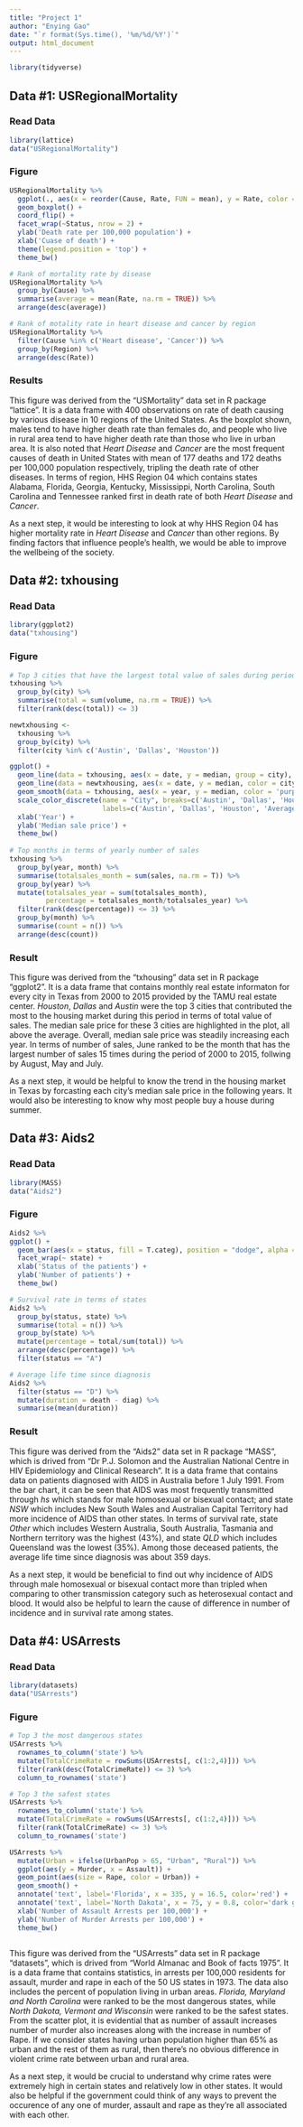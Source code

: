 ```yaml
---
title: "Project 1"
author: "Enying Gao"
date: "`r format(Sys.time(), '%m/%d/%Y')`"
output: html_document
---
```


```r
library(tidyverse)
```

## Data #1: USRegionalMortality

### Read Data

```r
library(lattice)
data("USRegionalMortality")
```

### Figure

```r
USRegionalMortality %>% 
  ggplot(., aes(x = reorder(Cause, Rate, FUN = mean), y = Rate, color = Sex)) +
  geom_boxplot() +
  coord_flip() +
  facet_wrap(~Status, nrow = 2) +
  ylab('Death rate per 100,000 population') +
  xlab('Cuase of death') +
  theme(legend.position = 'top') +
  theme_bw()

# Rank of mortality rate by disease
USRegionalMortality %>% 
  group_by(Cause) %>% 
  summarise(average = mean(Rate, na.rm = TRUE)) %>% 
  arrange(desc(average))

# Rank of motality rate in heart disease and cancer by region
USRegionalMortality %>% 
  filter(Cause %in% c('Heart disease', 'Cancer')) %>% 
  group_by(Region) %>% 
  arrange(desc(Rate))
```

### Results

This figure was derived from the "USMortality" data set in R package "lattice". It is a data frame with 400 observations on rate of death causing by various disease in 10 regions of the United States. As the boxplot shown, males tend to have higher death rate than females do, and people who live in rural area tend to have higher death rate than those who live in urban area. It is also noted that *Heart Disease* and *Cancer* are the most frequent causes of death in United States with mean of 177 deaths and 172 deaths per 100,000 population respectively, tripling the death rate of other diseases. In terms of region, HHS Region 04 which contains states Alabama, Florida, Georgia, Kentucky, Mississippi, North Carolina, South Carolina and Tennessee ranked first in death rate of both *Heart Disease* and *Cancer*.

As a next step, it would be interesting to look at why HHS Region 04 has higher mortality rate in *Heart Disease* and *Cancer* than other regions. By finding factors that influence people's health, we would be able to improve the wellbeing of the society.

## Data #2: txhousing

### Read Data

```r
library(ggplot2)
data("txhousing")
```

### Figure
```r
# Top 3 cities that have the largest total value of sales during period of 2000 to 2015
txhousing %>% 
  group_by(city) %>% 
  summarise(total = sum(volume, na.rm = TRUE)) %>%
  filter(rank(desc(total)) <= 3)

newtxhousing <- 
  txhousing %>% 
  group_by(city) %>% 
  filter(city %in% c('Austin', 'Dallas', 'Houston'))

ggplot() +
  geom_line(data = txhousing, aes(x = date, y = median, group = city), color = 'grey') +
  geom_line(data = newtxhousing, aes(x = date, y = median, color = city)) +
  geom_smooth(data = txhousing, aes(x = year, y = median, color = 'purple')) + 
  scale_color_discrete(name = "City", breaks=c('Austin', 'Dallas', 'Houston', 'purple'),
                       labels=c('Austin', 'Dallas', 'Houston', 'Average Sale Price')) +
  xlab('Year') +
  ylab('Median sale price') +
  theme_bw()
  
# Top months in terms of yearly number of sales 
txhousing %>% 
  group_by(year, month) %>% 
  summarise(totalsales_month = sum(sales, na.rm = T)) %>% 
  group_by(year) %>% 
  mutate(totalsales_year = sum(totalsales_month),
         percentage = totalsales_month/totalsales_year) %>% 
  filter(rank(desc(percentage)) <= 3) %>% 
  group_by(month) %>% 
  summarise(count = n()) %>% 
  arrange(desc(count))
```

### Result

This figure was derived from the "txhousing" data set in R package "ggplot2". It is a data frame that contains monthly real estate informaton for every city in Texas from 2000 to 2015 provided by the TAMU real estate center. *Houston*, *Dallas* and *Austin* were the top 3 cities that contributed the most to the housing market during this period  in terms of total value of sales. The median sale price for these 3 cities are highlighted in the plot, all above the average. Overall, median sale price was steadily increasing each year. In terms of number of sales, June ranked to be the month that has the largest number of sales 15 times during the period of 2000 to 2015, follwing by August, May and July.

As a next step, it would be helpful to know the trend in the housing market in Texas by forcasting each city's median sale price in the following years. It would also be interesting to know why most people buy a house during summer.

## Data #3: Aids2

### Read Data

```r
library(MASS)
data("Aids2")
```

### Figure
```r
Aids2 %>% 
ggplot() + 
  geom_bar(aes(x = status, fill = T.categ), position = "dodge", alpha = 0.8) +
  facet_wrap(~ state) +
  xlab('Status of the patients') +
  ylab('Number of patients') +
  theme_bw()

# Survival rate in terms of states
Aids2 %>% 
  group_by(status, state) %>% 
  summarise(total = n()) %>% 
  group_by(state) %>% 
  mutate(percentage = total/sum(total)) %>% 
  arrange(desc(percentage)) %>% 
  filter(status == "A")

# Average life time since diagnosis
Aids2 %>% 
  filter(status == "D") %>% 
  mutate(duration = death - diag) %>% 
  summarise(mean(duration))
```

### Result

This figure was derived from the "Aids2" data set in R package "MASS", which is drived from "Dr P.J. Solomon and the Australian National Centre in HIV Epidemiology and Clinical Research". It is a data frame that contains data on patients diagnosed with AIDS in Australia before 1 July 1991. From the bar chart, it can be seen that AIDS was most frequently transmitted through *hs* which stands for male homosexual or bisexual contact; and state *NSW* which includes New South Wales and Australian Capital Territory had more incidence of AIDS than other states. In terms of survival rate, state *Other* which includes Western Australia, South Australia, Tasmania and Northern territory was the highest (43%), and state *QLD* which includes Queensland was the lowest (35%). Among those deceased patients, the average life time since diagnosis was about 359 days. 

As a next step, it would be beneficial to find out why incidence of AIDS through male homosexual or bisexual contact more than tripled when comparing to other transmission category such as heterosexual contact and blood. It would also be helpful to learn the cause of difference in number of incidence and in survival rate among states. 


## Data #4: USArrests

### Read Data

```r
library(datasets)
data("USArrests")
```

### Figure

```r
# Top 3 the most dangerous states
USArrests %>% 
  rownames_to_column('state') %>% 
  mutate(TotalCrimeRate = rowSums(USArrests[, c(1:2,4)])) %>% 
  filter(rank(desc(TotalCrimeRate)) <= 3) %>% 
  column_to_rownames('state')

# Top 3 the safest states
USArrests %>% 
  rownames_to_column('state') %>% 
  mutate(TotalCrimeRate = rowSums(USArrests[, c(1:2,4)])) %>% 
  filter(rank(TotalCrimeRate) <= 3) %>% 
  column_to_rownames('state')

USArrests %>% 
  mutate(Urban = ifelse(UrbanPop > 65, "Urban", "Rural")) %>% 
  ggplot(aes(y = Murder, x = Assault)) +
  geom_point(aes(size = Rape, color = Urban)) +
  geom_smooth() +
  annotate('text', label='Florida', x = 335, y = 16.5, color='red') +
  annotate('text', label='North Dakota', x = 75, y = 0.8, color='dark green') +
  xlab('Number of Assault Arrests per 100,000') +
  ylab('Number of Murder Arrests per 100,000') +
  theme_bw()
  
```

This figure was derived from the "USArrests" data set in R package "datasets", which is drived from "World Almanac and Book of facts 1975". It is a data frame that contains statistics, in arrests per 100,000 residents for assault, murder and rape in each of the 50 US states in 1973. The data also includes the percent of population living in urban areas. *Florida, Maryland and North Carolina* were ranked to be the most dangerous states, while *North Dakota, Vermont and Wisconsin* were ranked to be the safest states. From the scatter plot, it is evidential that as number of assault increases number of murder also increases along with the increase in number of Rape. If we consider states having urban population higher than 65% as urban and the rest of them as rural, then there's no obvious difference in violent crime rate between urban and rural area.

As a next step, it would be crucial to understand why crime rates were extremely high in certain states and relatively low in other states. It would also be helpful if the government could think of any ways to prevent the occurence of any one of murder, assault and rape as they're all associated with each other.